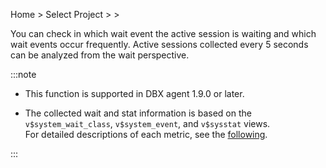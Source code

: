 Home &gt; Select Project &gt; <Cmdname sid="side_analysis" className="uitext" /> &gt; <Cmdname sid="side_dbWaitAnalysis" className="uitext" />

You can check in which wait event the active session is waiting and which wait events occur frequently. Active sessions collected every 5 seconds can be analyzed from the wait perspective. 

:::note

* This function is supported in DBX agent 1.9.0 or later.

* The collected wait and stat information is based on the `v$system_wait_class`, `v$system_event`, and `v$sysstat` views.  
For detailed descriptions of each metric, see the [following](https://docs.oracle.com/en/database/oracle/oracle-database/19/refrn/V-SYSTEM_WAIT_CLASS.html).

:::
